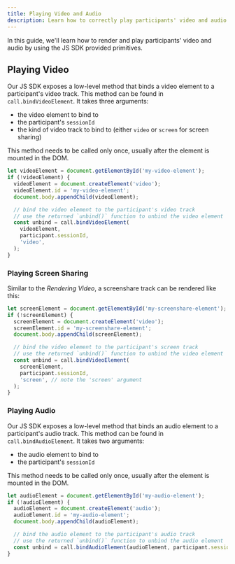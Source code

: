 ```yaml
---
title: Playing Video and Audio
description: Learn how to correctly play participants' video and audio.
---
```


In this guide, we'll learn how to render and play participants' video and audio by using the JS SDK provided primitives.

## Playing Video

Our JS SDK exposes a low-level method that binds a video element to a participant's video track.
This method can be found in `call.bindVideoElement`. It takes three arguments:

- the video element to bind to
- the participant's `sessionId`
- the kind of video track to bind to (either `video` or `screen` for screen sharing)

This method needs to be called only once, usually after the element is mounted in the DOM.

```js
let videoElement = document.getElementById('my-video-element');
if (!videoElement) {
  videoElement = document.createElement('video');
  videoElement.id = 'my-video-element';
  document.body.appendChild(videoElement);

  // bind the video element to the participant's video track
  // use the returned `unbind()` function to unbind the video element
  const unbind = call.bindVideoElement(
    videoElement,
    participant.sessionId,
    'video',
  );
}
```

### Playing Screen Sharing

Similar to the _Rendering Video_, a screenshare track can be rendered like this:

```js
let screenElement = document.getElementById('my-screenshare-element');
if (!screenElement) {
  screenElement = document.createElement('video');
  screenElement.id = 'my-screenshare-element';
  document.body.appendChild(screenElement);

  // bind the video element to the participant's screen track
  // use the returned `unbind()` function to unbind the video element
  const unbind = call.bindVideoElement(
    screenElement,
    participant.sessionId,
    'screen', // note the 'screen' argument
  );
}
```

### Playing Audio

Our JS SDK exposes a low-level method that binds an audio element to a participant's audio track.
This method can be found in `call.bindAudioElement`. It takes two arguments:

- the audio element to bind to
- the participant's `sessionId`

This method needs to be called only once, usually after the element is mounted in the DOM.

```js
let audioElement = document.getElementById('my-audio-element');
if (!audioElement) {
  audioElement = document.createElement('audio');
  audioElement.id = 'my-audio-element';
  document.body.appendChild(audioElement);

  // bind the audio element to the participant's audio track
  // use the returned `unbind()` function to unbind the audio element
  const unbind = call.bindAudioElement(audioElement, participant.sessionId);
}
```
